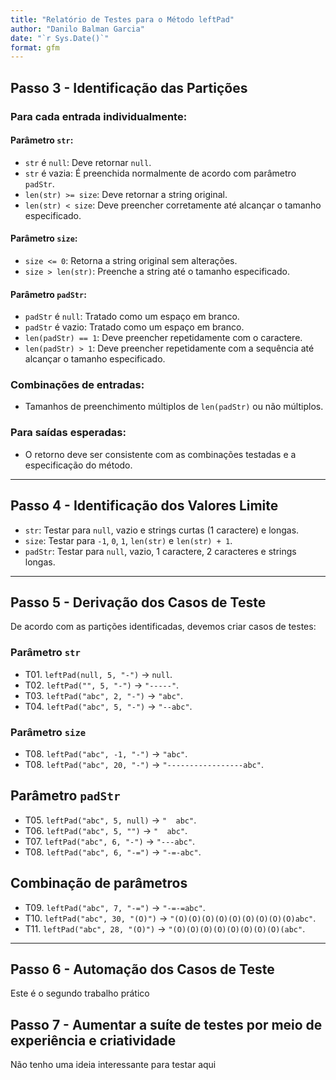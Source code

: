 ```yaml
---
title: "Relatório de Testes para o Método leftPad"
author: "Danilo Balman Garcia"
date: "`r Sys.Date()`"
format: gfm
---
```


## Passo 3 - Identificação das Partições

### Para cada entrada individualmente:

#### Parâmetro `str`:
- `str` é `null`: Deve retornar `null`.
- `str` é vazia: É preenchida normalmente de acordo com parâmetro `padStr`.
- `len(str) >= size`: Deve retornar a string original.
- `len(str) < size`: Deve preencher corretamente até alcançar o tamanho especificado.

#### Parâmetro `size`:
- `size <= 0`: Retorna a string original sem alterações.
- `size > len(str)`: Preenche a string até o tamanho especificado.

#### Parâmetro `padStr`:
- `padStr` é `null`: Tratado como um espaço em branco.
- `padStr` é vazio: Tratado como um espaço em branco.
- `len(padStr) == 1`: Deve preencher repetidamente com o caractere.
- `len(padStr) > 1`: Deve preencher repetidamente com a sequência até alcançar o tamanho especificado.

### Combinações de entradas:
- Tamanhos de preenchimento múltiplos de `len(padStr)` ou não múltiplos.

### Para saídas esperadas:
- O retorno deve ser consistente com as combinações testadas e a especificação do método.

---

## Passo 4 - Identificação dos Valores Limite

- `str`: Testar para `null`, vazio e strings curtas (1 caractere) e longas.
- `size`: Testar para `-1`, `0`, `1`, `len(str)` e `len(str) + 1`.
- `padStr`: Testar para `null`, vazio, 1 caractere, 2 caracteres e strings longas.

---

## Passo 5 - Derivação dos Casos de Teste

De acordo com as partições identificadas, devemos criar casos de testes:

### Parâmetro `str` 

- T01. `leftPad(null, 5, "-")` → `null`.
- T02. `leftPad("", 5, "-")` → `"-----"`.
- T03. `leftPad("abc", 2, "-")` → `"abc"`.
- T04. `leftPad("abc", 5, "-")` → `"--abc"`.
 
### Parâmetro `size`

- T08. `leftPad("abc", -1, "-")` → `"abc"`.
- T08. `leftPad("abc", 20, "-")` → `"-----------------abc"`.

## Parâmetro `padStr`

- T05. `leftPad("abc", 5, null)` → `"  abc"`.
- T06. `leftPad("abc", 5, "")` → `"  abc"`.
- T07. `leftPad("abc", 6, "-")` → `"---abc"`.
- T08. `leftPad("abc", 6, "-=")` → `"-=-abc"`.

## Combinação de parâmetros

- T09. `leftPad("abc", 7, "-=")` → `"-=-=abc"`.
- T10. `leftPad("abc", 30, "(O)")` → `"(O)(O)(O)(O)(O)(O)(O)(O)(O)abc"`.
- T11. `leftPad("abc", 28, "(O)")` → `"(O)(O)(O)(O)(O)(O)(O)(O)(abc"`.

---

## Passo 6 - Automação dos Casos de Teste

Este é o segundo trabalho prático

## Passo 7 - Aumentar a suíte de testes por meio de experiência e criatividade

Não tenho uma ideia interessante para testar aqui